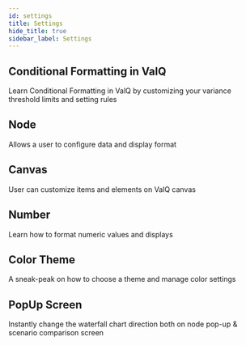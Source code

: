 ```yaml
---
id: settings
title: Settings
hide_title: true
sidebar_label: Settings
---
```


## Conditional Formatting in ValQ

Learn Conditional Formatting in ValQ by customizing your variance threshold limits and setting rules

<Vimeo
    video="https://player.vimeo.com/video/439144933"
    responsive={true}
/>

## Node

Allows a user to configure data and display format

<Vimeo
    video="https://player.vimeo.com/video/439163130"
    responsive={true}
/>

## Canvas

User can customize items and elements on ValQ canvas

<Vimeo
    video="https://player.vimeo.com/video/439165469"
    responsive={true}
/>

## Number

Learn how to format numeric values and displays

<Vimeo
    video="https://player.vimeo.com/video/439166848"
    responsive={true}
/>

## Color Theme

A sneak-peak on how to choose a theme and manage color settings

<Vimeo
    video="https://player.vimeo.com/video/439168612"
    responsive={true}
/>

## PopUp Screen

Instantly change the waterfall chart direction both on node pop-up & scenario comparison screen

<Vimeo
    video="https://player.vimeo.com/video/439169152"
    responsive={true}
/>
